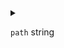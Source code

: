 
<details>
<summary>

`path`  <span class="config-field-type">string</span> 

</summary>

Path defines the path to the restart helper that might be used if certain config
options are enabled

</details>
